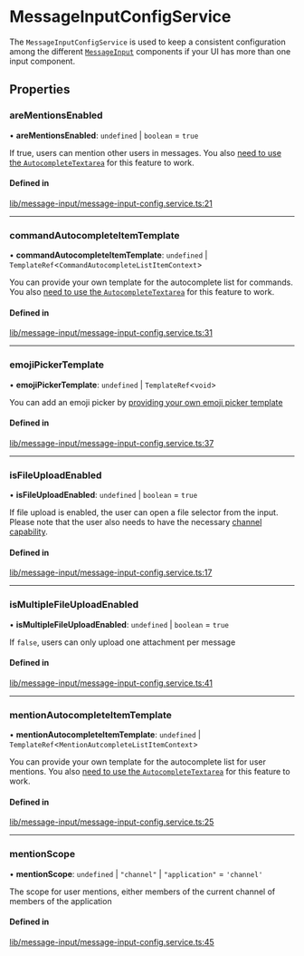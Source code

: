 # MessageInputConfigService

The `MessageInputConfigService` is used to keep a consistent configuration among the different [`MessageInput`](../components/MessageInputComponent.mdx) components if your UI has more than one input component.

## Properties

### areMentionsEnabled

• **areMentionsEnabled**: `undefined` \| `boolean` = `true`

If true, users can mention other users in messages. You also [need to use the `AutocompleteTextarea`](../concepts/opt-in-architecture.mdx) for this feature to work.

#### Defined in

[lib/message-input/message-input-config.service.ts:21](https://github.com/GetStream/stream-chat-angular/blob/e6a10dc/projects/stream-chat-angular/src/lib/message-input/message-input-config.service.ts#L21)

___

### commandAutocompleteItemTemplate

• **commandAutocompleteItemTemplate**: `undefined` \| `TemplateRef`<`CommandAutocompleteListItemContext`\>

You can provide your own template for the autocomplete list for commands. You also [need to use the `AutocompleteTextarea`](../concepts/opt-in-architecture.mdx) for this feature to work.

#### Defined in

[lib/message-input/message-input-config.service.ts:31](https://github.com/GetStream/stream-chat-angular/blob/e6a10dc/projects/stream-chat-angular/src/lib/message-input/message-input-config.service.ts#L31)

___

### emojiPickerTemplate

• **emojiPickerTemplate**: `undefined` \| `TemplateRef`<`void`\>

You can add an emoji picker by [providing your own emoji picker template](../code-examples/emoji-picker.mdx)

#### Defined in

[lib/message-input/message-input-config.service.ts:37](https://github.com/GetStream/stream-chat-angular/blob/e6a10dc/projects/stream-chat-angular/src/lib/message-input/message-input-config.service.ts#L37)

___

### isFileUploadEnabled

• **isFileUploadEnabled**: `undefined` \| `boolean` = `true`

If file upload is enabled, the user can open a file selector from the input. Please note that the user also needs to have the necessary [channel capability](https://getstream.io/chat/docs/javascript/channel_capabilities/?language=javascript).

#### Defined in

[lib/message-input/message-input-config.service.ts:17](https://github.com/GetStream/stream-chat-angular/blob/e6a10dc/projects/stream-chat-angular/src/lib/message-input/message-input-config.service.ts#L17)

___

### isMultipleFileUploadEnabled

• **isMultipleFileUploadEnabled**: `undefined` \| `boolean` = `true`

If `false`, users can only upload one attachment per message

#### Defined in

[lib/message-input/message-input-config.service.ts:41](https://github.com/GetStream/stream-chat-angular/blob/e6a10dc/projects/stream-chat-angular/src/lib/message-input/message-input-config.service.ts#L41)

___

### mentionAutocompleteItemTemplate

• **mentionAutocompleteItemTemplate**: `undefined` \| `TemplateRef`<`MentionAutcompleteListItemContext`\>

You can provide your own template for the autocomplete list for user mentions. You also [need to use the `AutocompleteTextarea`](../concepts/opt-in-architecture.mdx) for this feature to work.

#### Defined in

[lib/message-input/message-input-config.service.ts:25](https://github.com/GetStream/stream-chat-angular/blob/e6a10dc/projects/stream-chat-angular/src/lib/message-input/message-input-config.service.ts#L25)

___

### mentionScope

• **mentionScope**: `undefined` \| ``"channel"`` \| ``"application"`` = `'channel'`

The scope for user mentions, either members of the current channel of members of the application

#### Defined in

[lib/message-input/message-input-config.service.ts:45](https://github.com/GetStream/stream-chat-angular/blob/e6a10dc/projects/stream-chat-angular/src/lib/message-input/message-input-config.service.ts#L45)
